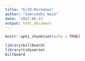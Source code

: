 ```yaml
---
title: "6/20-Markdown"
author: "Samruddhi Naik"
date: '2022-06-21'
output: html_document
---
```


```r
knitr::opts_chunk$set(echo = TRUE)
```

```r
library(billboard)
library(tidyverse)
billboard 
```

